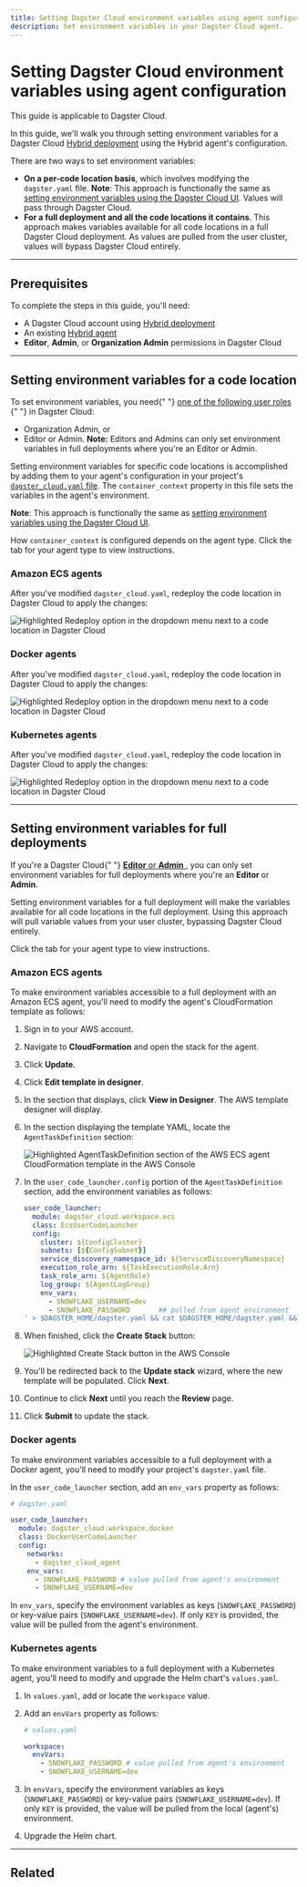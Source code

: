 ```yaml
---
title: Setting Dagster Cloud environment variables using agent configuration | Dagster Docs
description: Set environment variables in your Dagster Cloud agent.
---
```


# Setting Dagster Cloud environment variables using agent configuration

<Note>This guide is applicable to Dagster Cloud.</Note>

In this guide, we'll walk you through setting environment variables for a Dagster Cloud [Hybrid deployment](/dagster-cloud/deployment/hybrid) using the Hybrid agent's configuration.

There are two ways to set environment variables:

- **On a per-code location basis**, which involves modifying the `dagster.yaml` file. **Note**: This approach is functionally the same as [setting environment variables using the Dagster Cloud UI](/dagster-cloud/managing-deployments/environment-variables-and-secrets). Values will pass through Dagster Cloud.
- **For a full deployment and all the code locations it contains**. This approach makes variables available for all code locations in a full Dagster Cloud deployment. As values are pulled from the user cluster, values will bypass Dagster Cloud entirely.

---

## Prerequisites

To complete the steps in this guide, you'll need:

- A Dagster Cloud account using [Hybrid deployment](/dagster-cloud/deployment/hybrid)
- An existing [Hybrid agent](/dagster-cloud/deployment/agents)
- **Editor**, **Admin**, or **Organization Admin** permissions in Dagster Cloud

---

## Setting environment variables for a code location

<Note>
  To set environment variables, you need{" "}
  <a href="/dagster-cloud/account/managing-users">
    one of the following user roles
  </a>{" "}
  in Dagster Cloud:
  <ul>
    <li>Organization Admin, or</li>
    <li>
      Editor or Admin. <strong>Note:</strong> Editors and Admins can only set
      environment variables in full deployments where you're an Editor or Admin.
    </li>
  </ul>
</Note>

Setting environment variables for specific code locations is accomplished by adding them to your agent's configuration in your project's [`dagster_cloud.yaml` file](/dagster-cloud/managing-deployments/dagster-cloud-yaml). The `container_context` property in this file sets the variables in the agent's environment.

**Note**: This approach is functionally the same as [setting environment variables using the Dagster Cloud UI](/dagster-cloud/managing-deployments/environment-variables-and-secrets).

How `container_context` is configured depends on the agent type. Click the tab for your agent type to view instructions.

<TabGroup>
  <TabItem name="Amazon ECS">

### Amazon ECS agents

<AmazonEcsEnvVarsConfiguration />

After you've modified `dagster_cloud.yaml`, redeploy the code location in Dagster Cloud to apply the changes:

<Image
alt="Highlighted Redeploy option in the dropdown menu next to a code location in Dagster Cloud"
src="/images/dagster-cloud/developing-testing/code-locations/redeploy-code-location.png"
width={1920}
height={284}
/>

</TabItem>
<TabItem name="Docker">

### Docker agents

<DockerEnvVarsConfiguration />

After you've modified `dagster_cloud.yaml`, redeploy the code location in Dagster Cloud to apply the changes:

<Image
alt="Highlighted Redeploy option in the dropdown menu next to a code location in Dagster Cloud"
src="/images/dagster-cloud/developing-testing/code-locations/redeploy-code-location.png"
width={1920}
height={284}
/>

</TabItem>
<TabItem name="Kubernetes">

### Kubernetes agents

<K8sEnvVarsConfiguration />

After you've modified `dagster_cloud.yaml`, redeploy the code location in Dagster Cloud to apply the changes:

<Image
alt="Highlighted Redeploy option in the dropdown menu next to a code location in Dagster Cloud"
src="/images/dagster-cloud/developing-testing/code-locations/redeploy-code-location.png"
width={1920}
height={284}
/>

</TabItem>
</TabGroup>

---

## Setting environment variables for full deployments

<Note>
  If you're a Dagster Cloud{" "}
  <a href="/dagster-cloud/account/managing-users">
    <strong>Editor</strong> or <strong>Admin</strong>
  </a>
  , you can only set environment variables for full deployments where you're an <strong>
    Editor
  </strong> or <strong>Admin</strong>.
</Note>

Setting environment variables for a full deployment will make the variables available for all code locations in the full deployment. Using this approach will pull variable values from your user cluster, bypassing Dagster Cloud entirely.

Click the tab for your agent type to view instructions.

<TabGroup>
  <TabItem name="Amazon ECS">

### Amazon ECS agents

To make environment variables accessible to a full deployment with an Amazon ECS agent, you'll need to modify the agent's CloudFormation template as follows:

1. Sign in to your AWS account.

2. Navigate to **CloudFormation** and open the stack for the agent.

3. Click **Update**.

4. Click **Edit template in designer**.

5. In the section that displays, click **View in Designer**. The AWS template designer will display.

6. In the section displaying the template YAML, locate the `AgentTaskDefinition` section:

   <Image
   alt="Highlighted AgentTaskDefinition section of the AWS ECS agent CloudFormation template in the AWS Console"
   src="/images/dagster-cloud/developing-testing/environment-variables/aws-ecs-cloudformation-template.png"
   width={1566}
   height={1232}
   />

7. In the `user_code_launcher.config` portion of the `AgentTaskDefinition` section, add the environment variables as follows:

   ```yaml
   user_code_launcher:
     module: dagster_cloud.workspace.ecs
     class: EcsUserCodeLauncher
     config:
       cluster: ${ConfigCluster}
       subnets: [${ConfigSubnet}]
       service_discovery_namespace_id: ${ServiceDiscoveryNamespace}
       execution_role_arn: ${TaskExecutionRole.Arn}
       task_role_arn: ${AgentRole}
       log_group: ${AgentLogGroup}
       env_vars:
         - SNOWFLAKE_USERNAME=dev
         - SNOWFLAKE_PASSWORD       ## pulled from agent environment
   ' > $DAGSTER_HOME/dagster.yaml && cat $DAGSTER_HOME/dagster.yaml && dagster-cloud agent run"
   ```

8. When finished, click the **Create Stack** button:

   <Image
   alt="Highlighted Create Stack button in the AWS Console"
   src="/images/dagster-cloud/developing-testing/environment-variables/aws-ecs-save-template.png"
   width={1566}
   height={375}
   />

9. You'll be redirected back to the **Update stack** wizard, where the new template will be populated. Click **Next**.

10. Continue to click **Next** until you reach the **Review** page.

11. Click **Submit** to update the stack.

</TabItem>
<TabItem name="Docker">

### Docker agents

To make environment variables accessible to a full deployment with a Docker agent, you'll need to modify your project's `dagster.yaml` file.

In the `user_code_launcher` section, add an `env_vars` property as follows:

```yaml
# dagster.yaml

user_code_launcher:
  module: dagster_cloud.workspace.docker
  class: DockerUserCodeLauncher
  config:
    networks:
      - dagster_cloud_agent
    env_vars:
      - SNOWFLAKE_PASSWORD # value pulled from agent's environment
      - SNOWFLAKE_USERNAME=dev
```

In `env_vars`, specify the environment variables as keys (`SNOWFLAKE_PASSWORD`) or key-value pairs (`SNOWFLAKE_USERNAME=dev`). If only `KEY` is provided, the value will be pulled from the agent's environment.

</TabItem>
<TabItem name="Kubernetes">

### Kubernetes agents

To make environment variables to a full deployment with a Kubernetes agent, you'll need to modify and upgrade the Helm chart's `values.yaml`.

1. In `values.yaml`, add or locate the `workspace` value.

2. Add an `envVars` property as follows:

   ```yaml
   # values.yaml

   workspace:
     envVars:
       - SNOWFLAKE_PASSWORD # value pulled from agent's environment
       - SNOWFLAKE_USERNAME=dev
   ```

3. In `envVars`, specify the environment variables as keys (`SNOWFLAKE_PASSWORD`) or key-value pairs (`SNOWFLAKE_USERNAME=dev`). If only `KEY` is provided, the value will be pulled from the local (agent's) environment.

4. Upgrade the Helm chart.

</TabItem>
</TabGroup>

---

## Related

<ArticleList>
  <ArticleListItem
    title="Dagster Cloud environment variables and secrets"
    href="/dagster-cloud/managing-deployments/environment-variables-and-secrets"
  ></ArticleListItem>
  <ArticleListItem
    title="Using environment variables and secrets in Dagster code"
    href="/guides/dagster/using-environment-variables-and-secrets"
  ></ArticleListItem>
</ArticleList>
